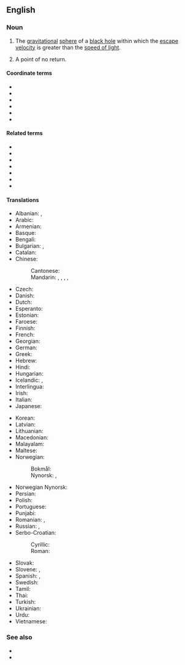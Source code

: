 ==English==
{{wikipedia}}

===Noun===
{{en-noun}}

# {{lb|en|astrophysics}} The [[gravitational]] [[sphere]] of a [[black hole]] within which the [[escape velocity]] is greater than the [[speed of light]].
# {{lb|en|by extension}} A point of no return.

====Coordinate terms====
* {{sense|astrophysics}}
* {{l|en|singularity}}
* {{l|en|ergosphere}}
* {{l|en|photon sphere}}
* {{l|en|Schwarzschild radius}}
* {{l|en|frame dragging}}

====Related terms====
* {{l|en|absolute horizon}}
* {{l|en|apparent horizon}}
* {{l|en|Cauchy horizon}}
* {{l|en|dynamical horizon}}
* {{l|en|isolated horizon}}
* {{l|en|Killing horizon}}
* {{l|en|particle horizon}}

====Translations====
{{trans-top|gravitational sphere within which light cannot escape}}
* Albanian: {{t|sq|horizont i ngjarjes|m}}, {{t|sq|horizont i ngjarjeve|m}}
* Arabic: {{t|ar|أُفُق اَلْحَدَث|m}}
* Armenian: {{t|hy|իրադարձությունների հորիզոն}}
* Basque: {{t-needed|eu}}
* Bengali: {{t-needed|bn}}
* Bulgarian: {{t|bg|радиус на Шварцшилд|m|tr=radius na švarcšild|sc=Cyrl}}, {{t|bg|хоризонт на събитията|m|tr=horizont na sǎbitijata|sc=Cyrl}}
* Catalan: {{t|ca|horitzó d'esdeveniments|m}}
* Chinese:
*: Cantonese: {{t|yue|事界|tr=si6 gaai3|sc=Hani}}
*: Mandarin: {{t|cmn|事件視界|sc=Hani}}, {{t|cmn|事件视界|tr=shìjiàn shìjiè|sc=Hani}}, {{t+|cmn|視界|sc=Hani}}, {{t+|cmn|视界|tr=shìjiè|sc=Hani}}, {{t+|cmn|事界|tr=shìjiè|sc=Hani}}
* Czech: {{t|cs|horizont událostí|m}}
* Danish: {{t|da|begivenhedshorisont|c}}
* Dutch: {{t|nl|waarnemingshorizon}}
* Esperanto: {{t|eo|eventa horizonto}}
* Estonian: {{t|et|sündmuste horisont}}
* Faroese: {{t|fo|hendingartrom|f}}
* Finnish: {{t+|fi|tapahtumahorisontti}}
* French: {{t+|fr|horizon des événements|m}}
* Georgian: {{t|ka|მოვლენათა ჰორიზონტი}}
* German: {{t+|de|Ereignishorizont|m}}
* Greek: {{t|el|[[ορίζοντας]] [[γεγονότων]]|m}}
* Hebrew: {{t|he|אופק אירועים}}
* Hindi: {{t-needed|hi}}
* Hungarian: {{t|hu|eseményhorizont}}
* Icelandic: {{t|is|sjónhvörf|n-p}}, {{t|is|skynmörk|n-p}}
* Interlingua: {{t|ia|horizonte de eventos}}
* Irish: {{t|ga|léaslíne theagmhais|f}}
* Italian: {{t|it|orizzonte degli eventi|m}}
* Japanese: {{t|ja|事象の地平面|tr=じしょうのちへいめん, romaji jishō no chiheimen|sc=Jpan}}
{{trans-mid}}
* Korean: {{t|ko|사상의 지평선|tr=sasang'ui jiphyeoseon}}
* Latvian: {{t|lv|notikumu horizonts|m}}
* Lithuanian: {{t|lt|įvykių horizontas|m}}
* Macedonian: {{t-needed|mk}}
* Malayalam: {{t|ml|സംഭവചക്രവാളം|sc=Mlym}}
* Maltese: {{t|mt|orizzont avveniment|m}}
* Norwegian:
*: Bokmål: {{t|nb|hendelseshorisont|m}}
*: Nynorsk: {{t|nn|hendingshorisont|m}}, {{l|nn|hendingsrand}}
* Norwegian Nynorsk: {{t|nn|hendelseshorisont}}
* Persian: {{t+|fa|افق رویداد|tr=ofoq-e ruydâd}}
* Polish: {{t+|pl|horyzont zdarzeń|m}}
* Portuguese: {{t|pt|horizonte de eventos|m}}
* Punjabi: {{t-needed|pa}}
* Romanian: {{t|ro|orizontul evenimentelor}}, {{t|ro|orizont de evenimente}}
* Russian: {{t|ru|горизо́нт собы́тий|m}}, {{t|ru|сфе́ра Шва́рцшильда|f}}
* Serbo-Croatian:
*: Cyrillic: {{t|sh|хоризонт догађаја|sc=Cyrl}}
*: Roman: {{t|sh|horizont događaja}}
* Slovak: {{t|sk|horizont udalostí}}
* Slovene: {{t|sl|horizont dogodkov|m}}, {{t|sl|dogódkovno obzórje|n}}
* Spanish: {{t|es|horizonte de sucesos|m}}, {{t|es|horizonte de eventos|m}}
* Swedish: {{t+|sv|händelsehorisont}}
* Tamil: {{t|ta|நிகழ்வெல்லை}}
* Thai: {{t|th|ขอบฟ้า เหตุการณ์|tr=kòp-fáa hàyt-gaan}}
* Turkish: {{t|tr|olay ufku}}
* Ukrainian: {{t|uk|горизонт подій}}
* Urdu: {{t|ur|افق وقیعہ}}
* Vietnamese: {{t|vi|chân trời sự kiện}}
{{trans-bottom}}

===See also===
* {{l|en|general relativity}}
* {{l|en|special relativity}}